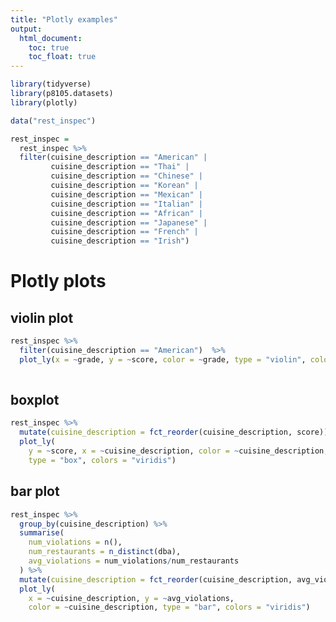 ```yaml
---
title: "Plotly examples"
output: 
  html_document:
    toc: true
    toc_float: true
---
```


```r
library(tidyverse)
library(p8105.datasets)
library(plotly)
```

```r
data("rest_inspec")

rest_inspec = 
  rest_inspec %>% 
  filter(cuisine_description == "American" |
         cuisine_description == "Thai" |
         cuisine_description == "Chinese" |
         cuisine_description == "Korean" |
         cuisine_description == "Mexican" |
         cuisine_description == "Italian" |
         cuisine_description == "African" |
         cuisine_description == "Japanese" |
         cuisine_description == "French" |
         cuisine_description == "Irish")
```

# Plotly plots

## violin plot

```r
rest_inspec %>% 
  filter(cuisine_description == "American")  %>% 
  plot_ly(x = ~grade, y = ~score, color = ~grade, type = "violin", colors = "viridis")
  
```

## boxplot

```r
rest_inspec %>% 
  mutate(cuisine_description = fct_reorder(cuisine_description, score)) %>% 
  plot_ly(
    y = ~score, x = ~cuisine_description, color = ~cuisine_description, 
    type = "box", colors = "viridis")
```


## bar plot

```r
rest_inspec %>% 
  group_by(cuisine_description) %>% 
  summarise(
    num_violations = n(),
    num_restaurants = n_distinct(dba),
    avg_violations = num_violations/num_restaurants
  ) %>% 
  mutate(cuisine_description = fct_reorder(cuisine_description, avg_violations)) %>% 
  plot_ly(
    x = ~cuisine_description, y = ~avg_violations, 
    color = ~cuisine_description, type = "bar", colors = "viridis")

```



